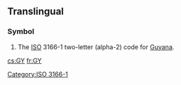 {{also|gy|Gy|.gy}}
==Translingual==

===Symbol===
{{head|mul|symbol}}
# The [[ISO]] 3166-1 two-letter (alpha-2) code for [[Guyana]].

[[Category:ISO 3166-1]]

[[cs:GY]]
[[fr:GY]]